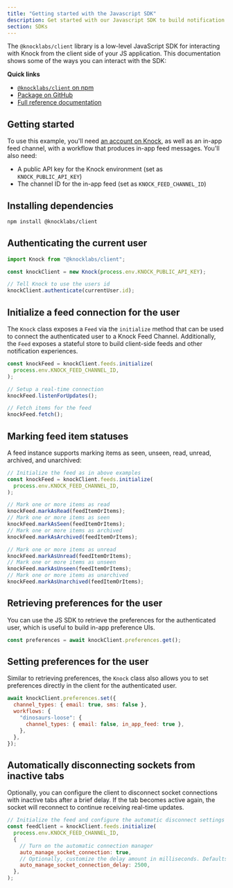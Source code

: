 ```yaml
---
title: "Getting started with the Javascript SDK"
description: Get started with our Javascript SDK to build notification feed, toasts, and inbox experiences.
section: SDKs
---
```


The `@knocklabs/client` library is a low-level JavaScript SDK for interacting with Knock from the client side of your JS application. This documentation shows some of the ways you can interact with the SDK:

**Quick links**

- [`@knocklabs/client` on npm](https://www.npmjs.com/package/@knocklabs/client)
- [Package on GitHub](https://github.com/knocklabs/javascript/tree/main/packages/client)
- [Full reference documentation](/in-app-ui/javascript/sdk/reference)

## Getting started

To use this example, you'll need [an account on Knock](https://dashboard.knock.app), as well as an in-app feed channel, with a workflow that produces in-app feed messages. You'll also need:

- A public API key for the Knock environment (set as `KNOCK_PUBLIC_API_KEY`)
- The channel ID for the in-app feed (set as `KNOCK_FEED_CHANNEL_ID`)

## Installing dependencies

```bash title="Installing the package"
npm install @knocklabs/client
```

## Authenticating the current user

```javascript title="Authenticating the current user"
import Knock from "@knocklabs/client";

const knockClient = new Knock(process.env.KNOCK_PUBLIC_API_KEY);

// Tell Knock to use the users id
knockClient.authenticate(currentUser.id);
```

## Initialize a feed connection for the user

The `Knock` class exposes a `Feed` via the `initialize` method that can be used to connect the authenticated user to a Knock Feed Channel. Additionally, the `Feed` exposes a stateful store to build client-side feeds and other notification experiences.

```javascript title="Working with the Knock feed"
const knockFeed = knockClient.feeds.initialize(
  process.env.KNOCK_FEED_CHANNEL_ID,
);

// Setup a real-time connection
knockFeed.listenForUpdates();

// Fetch items for the feed
knockFeed.fetch();
```

## Marking feed item statuses

A feed instance supports marking items as seen, unseen, read, unread, archived, and unarchived:

```javascript title="Handling feed item statuses"
// Initialize the feed as in above examples
const knockFeed = knockClient.feeds.initialize(
  process.env.KNOCK_FEED_CHANNEL_ID,
);

// Mark one or more items as read
knockFeed.markAsRead(feedItemOrItems);
// Mark one or more items as seen
knockFeed.markAsSeen(feedItemOrItems);
// Mark one or more items as archived
knockFeed.markAsArchived(feedItemOrItems);

// Mark one or more items as unread
knockFeed.markAsUnread(feedItemOrItems);
// Mark one or more items as unseen
knockFeed.markAsUnseen(feedItemOrItems);
// Mark one or more items as unarchived
knockFeed.markAsUnarchived(feedItemOrItems);
```

## Retrieving preferences for the user

You can use the JS SDK to retrieve the preferences for the authenticated user, which is useful to build in-app preference UIs.

```javascript title="Getting user preferences"
const preferences = await knockClient.preferences.get();
```

## Setting preferences for the user

Similar to retrieving preferences, the `Knock` class also allows you to set preferences directly in the client for the authenticated user.

```javascript title="Setting user preferences"
await knockClient.preferences.set({
  channel_types: { email: true, sms: false },
  workflows: {
    "dinosaurs-loose": {
      channel_types: { email: false, in_app_feed: true },
    },
  },
});
```

## Automatically disconnecting sockets from inactive tabs

Optionally, you can configure the client to disconnect socket connections with inactive tabs after a brief delay. If the tab becomes active again, the socket will reconnect to continue receiving real-time updates.

```javascript title="Automatically manage socket connections"
// Initialize the feed and configure the automatic disconnect settings
const feedClient = knockClient.feeds.initialize(
  process.env.KNOCK_FEED_CHANNEL_ID,
  {
    // Turn on the automatic connection manager
    auto_manage_socket_connection: true,
    // Optionally, customize the delay amount in milliseconds. Defaults to 2000ms or 2s
    auto_manage_socket_connection_delay: 2500,
  },
);
```
